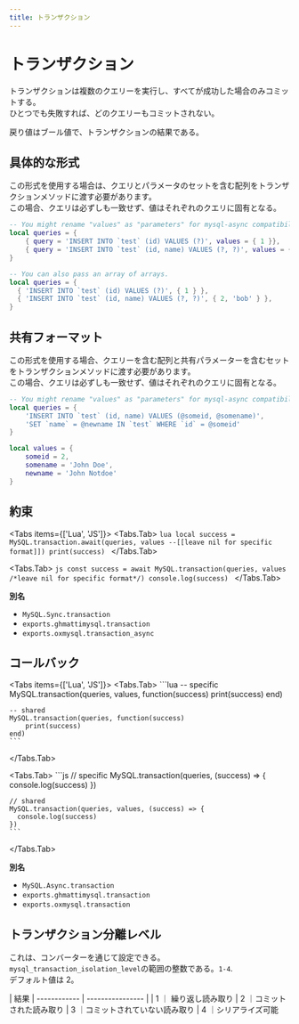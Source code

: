 ```yaml
---
title: トランザクション
---
```



# トランザクション

トランザクションは複数のクエリーを実行し、すべてが成功した場合のみコミットする。\
ひとつでも失敗すれば、どのクエリーもコミットされない。

戻り値はブール値で、トランザクションの結果である。

## 具体的な形式

この形式を使用する場合は、クエリとパラメータのセットを含む配列をトランザクションメソッドに渡す必要があります。\
この場合、クエリは必ずしも一致せず、値はそれぞれのクエリに固有となる。

```lua
-- You might rename "values" as "parameters" for mysql-async compatibility.
local queries = {
    { query = 'INSERT INTO `test` (id) VALUES (?)', values = { 1 }},
    { query = 'INSERT INTO `test` (id, name) VALUES (?, ?)', values = { 2, 'bob' }},
}

-- You can also pass an array of arrays.
local queries = {
  { 'INSERT INTO `test` (id) VALUES (?)', { 1 } },
  { 'INSERT INTO `test` (id, name) VALUES (?, ?)', { 2, 'bob' } },
}
```

## 共有フォーマット

この形式を使用する場合、クエリーを含む配列と共有パラメーターを含むセットをトランザクションメソッドに渡す必要があります。\
この場合、クエリは必ずしも一致せず、値はそれぞれのクエリに固有となる。

```lua
-- You might rename "values" as "parameters" for mysql-async compatibility.
local queries = {
    'INSERT INTO `test` (id, name) VALUES (@someid, @somename)',
    'SET `name` = @newname IN `test` WHERE `id` = @someid'
}

local values = {
    someid = 2,
    somename = 'John Doe',
    newname = 'John Notdoe'
}
```

## 約束

<Tabs items={['Lua', 'JS']}>
  <Tabs.Tab>
    ```lua
    local success = MySQL.transaction.await(queries, values --[[leave nil for specific format]])
    print(success)
    ```
  </Tabs.Tab>

  <Tabs.Tab>
    ```js
    const success = await MySQL.transaction(queries, values /*leave nil for specific format*/)
    console.log(success)
    ```
  </Tabs.Tab>
</Tabs>

**別名**

- `MySQL.Sync.transaction`
- `exports.ghmattimysql.transaction`
- `exports.oxmysql.transaction_async`

## コールバック

<Tabs items={['Lua', 'JS']}>
  <Tabs.Tab>
    ```lua
    -- specific
    MySQL.transaction(queries, values, function(success)
        print(success)
    end)

    -- shared
    MySQL.transaction(queries, function(success)
        print(success)
    end)
    ```

  </Tabs.Tab>

  <Tabs.Tab>
    ```js
    // specific
    MySQL.transaction(queries, (success) => {
      console.log(success)
    })

    // shared
    MySQL.transaction(queries, values, (success) => {
      console.log(success)
    })
    ```

  </Tabs.Tab>
</Tabs>

**別名**

- `MySQL.Async.transaction`
- `exports.ghmattimysql.transaction`
- `exports.oxmysql.transaction`

## トランザクション分離レベル

これは、コンバーターを通じて設定できる。`mysql_transaction_isolation_level`の範囲の整数である。`1-4`.\
デフォルト値は 2。

| 結果
| ------------ | ---------------- |
| 1 ｜ 繰り返し読み取り
| 2 ｜コミットされた読み取り
| 3 ｜コミットされていない読み取り
| 4 ｜シリアライズ可能
